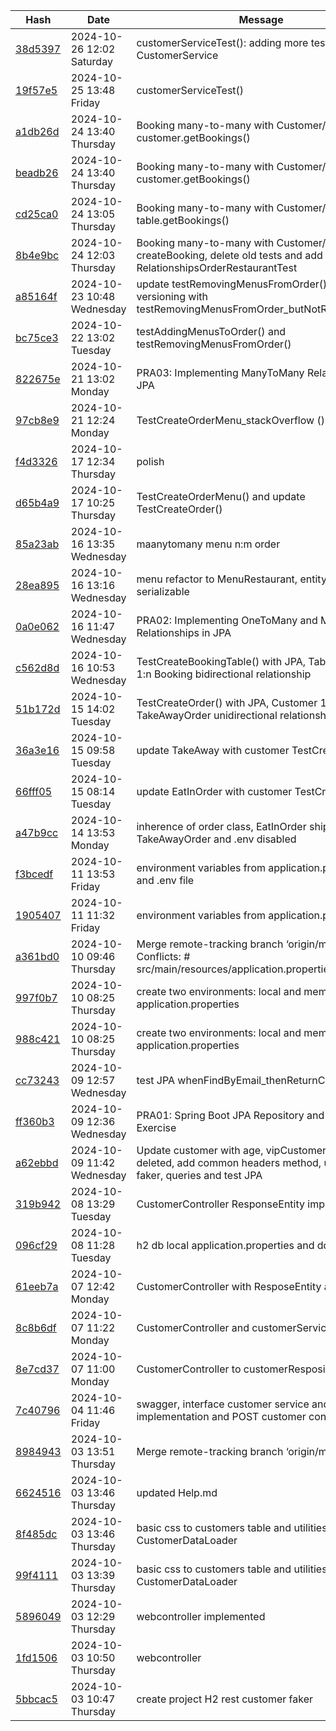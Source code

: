 | Hash | Date | Message | Project |
|-------------|------|---------|-----------------|
| [38d5397](https://github.com/AlbertProfe/restaurantManager/commit/38d539757f74f049f44b85078b8005a45f9bf71d) | 2024-10-26 12:02 Saturday | customerServiceTest(): adding more tests for CustomerService  | [<>](https://github.com/AlbertProfe/restaurantManager/tree/38d539757f74f049f44b85078b8005a45f9bf71d) |
| [19f57e5](https://github.com/AlbertProfe/restaurantManager/commit/19f57e55ca7f77c6b38dec2cc079ec7057c5673f) | 2024-10-25 13:48 Friday | customerServiceTest()  | [<>](https://github.com/AlbertProfe/restaurantManager/tree/19f57e55ca7f77c6b38dec2cc079ec7057c5673f) |
| [a1db26d](https://github.com/AlbertProfe/restaurantManager/commit/a1db26df4a6b0fc740cd284b3d2c8280074214c4) | 2024-10-24 13:40 Thursday | Booking many-to-many with Customer/Table: customer.getBookings()  | [<>](https://github.com/AlbertProfe/restaurantManager/tree/a1db26df4a6b0fc740cd284b3d2c8280074214c4) |
| [beadb26](https://github.com/AlbertProfe/restaurantManager/commit/beadb26da0da5cba9460ae6de4526f9e4fa4e7d2) | 2024-10-24 13:40 Thursday | Booking many-to-many with Customer/Table: customer.getBookings()  | [<>](https://github.com/AlbertProfe/restaurantManager/tree/beadb26da0da5cba9460ae6de4526f9e4fa4e7d2) |
| [cd25ca0](https://github.com/AlbertProfe/restaurantManager/commit/cd25ca00067fb6427bf5692a8f9d8969dc31f57d) | 2024-10-24 13:05 Thursday | Booking many-to-many with Customer/Table: table.getBookings()  | [<>](https://github.com/AlbertProfe/restaurantManager/tree/cd25ca00067fb6427bf5692a8f9d8969dc31f57d) |
| [8b4e9bc](https://github.com/AlbertProfe/restaurantManager/commit/8b4e9bc87fd189f20d0d7230b7b405de86a25c2b) | 2024-10-24 12:03 Thursday | Booking many-to-many with Customer/Table & test createBooking, delete old tests and add new tests to RelationshipsOrderRestaurantTest  | [<>](https://github.com/AlbertProfe/restaurantManager/tree/8b4e9bc87fd189f20d0d7230b7b405de86a25c2b) |
| [a85164f](https://github.com/AlbertProfe/restaurantManager/commit/a85164f009b9cc3b027dcf5c69b54bb5f1d52eda) | 2024-10-23 10:48 Wednesday | update testRemovingMenusFromOrder() and versioning with testRemovingMenusFromOrder_butNotRelationship()  | [<>](https://github.com/AlbertProfe/restaurantManager/tree/a85164f009b9cc3b027dcf5c69b54bb5f1d52eda) |
| [bc75ce3](https://github.com/AlbertProfe/restaurantManager/commit/bc75ce39d75158ee0e30f287e3d5b030fb8d9591) | 2024-10-22 13:02 Tuesday | testAddingMenusToOrder() and testRemovingMenusFromOrder()  | [<>](https://github.com/AlbertProfe/restaurantManager/tree/bc75ce39d75158ee0e30f287e3d5b030fb8d9591) |
| [822675e](https://github.com/AlbertProfe/restaurantManager/commit/822675ec42dead425b350714c6df2574cc7a77ed) | 2024-10-21 13:02 Monday | PRA03: Implementing ManyToMany Relationships in JPA  | [<>](https://github.com/AlbertProfe/restaurantManager/tree/822675ec42dead425b350714c6df2574cc7a77ed) |
| [97cb8e9](https://github.com/AlbertProfe/restaurantManager/commit/97cb8e9c61b7dfb43ff5b58bf90db4cc16cc97df) | 2024-10-21 12:24 Monday | TestCreateOrderMenu_stackOverflow ()  | [<>](https://github.com/AlbertProfe/restaurantManager/tree/97cb8e9c61b7dfb43ff5b58bf90db4cc16cc97df) |
| [f4d3326](https://github.com/AlbertProfe/restaurantManager/commit/f4d3326cb7938abed678f3831289d4be4c8c069a) | 2024-10-17 12:34 Thursday | polish  | [<>](https://github.com/AlbertProfe/restaurantManager/tree/f4d3326cb7938abed678f3831289d4be4c8c069a) |
| [d65b4a9](https://github.com/AlbertProfe/restaurantManager/commit/d65b4a959ffe9b8d489e7ad0ef322b707482bb0c) | 2024-10-17 10:25 Thursday | TestCreateOrderMenu() and update TestCreateOrder()  | [<>](https://github.com/AlbertProfe/restaurantManager/tree/d65b4a959ffe9b8d489e7ad0ef322b707482bb0c) |
| [85a23ab](https://github.com/AlbertProfe/restaurantManager/commit/85a23abcf1d3e7a4818d7e374f2cbb1f81709371) | 2024-10-16 13:35 Wednesday | maanytomany menu n:m order  | [<>](https://github.com/AlbertProfe/restaurantManager/tree/85a23abcf1d3e7a4818d7e374f2cbb1f81709371) |
| [28ea895](https://github.com/AlbertProfe/restaurantManager/commit/28ea895e45d9b499cd25014ce6103e8d7a09af67) | 2024-10-16 13:16 Wednesday | menu refactor to MenuRestaurant, entity and serializable  | [<>](https://github.com/AlbertProfe/restaurantManager/tree/28ea895e45d9b499cd25014ce6103e8d7a09af67) |
| [0a0e062](https://github.com/AlbertProfe/restaurantManager/commit/0a0e06235f1bfe7c0d3632cbba53e5eff44c7fbc) | 2024-10-16 11:47 Wednesday | PRA02: Implementing OneToMany and ManyToOne Relationships in JPA  | [<>](https://github.com/AlbertProfe/restaurantManager/tree/0a0e06235f1bfe7c0d3632cbba53e5eff44c7fbc) |
| [c562d8d](https://github.com/AlbertProfe/restaurantManager/commit/c562d8da650da2f758754312c0e1ecea2d8909af) | 2024-10-16 10:53 Wednesday | TestCreateBookingTable() with JPA, TableRestaurant 1:n Booking bidirectional relationship  | [<>](https://github.com/AlbertProfe/restaurantManager/tree/c562d8da650da2f758754312c0e1ecea2d8909af) |
| [51b172d](https://github.com/AlbertProfe/restaurantManager/commit/51b172d69b9f04196dbd52d3abdf9c50a05a3ff9) | 2024-10-15 14:02 Tuesday |  TestCreateOrder() with JPA, Customer 1:n TakeAwayOrder unidirectional relationship  | [<>](https://github.com/AlbertProfe/restaurantManager/tree/51b172d69b9f04196dbd52d3abdf9c50a05a3ff9) |
| [36a3e16](https://github.com/AlbertProfe/restaurantManager/commit/36a3e167f79311d56ac10542acfc8b0b6ac2899c) | 2024-10-15 09:58 Tuesday | update TakeAway with customer TestCreateOrder()  | [<>](https://github.com/AlbertProfe/restaurantManager/tree/36a3e167f79311d56ac10542acfc8b0b6ac2899c) |
| [66fff05](https://github.com/AlbertProfe/restaurantManager/commit/66fff050d8436205a9e6d24a149562c702bb556b) | 2024-10-15 08:14 Tuesday | update EatInOrder with customer TestCreateOrder()  | [<>](https://github.com/AlbertProfe/restaurantManager/tree/66fff050d8436205a9e6d24a149562c702bb556b) |
| [a47b9cc](https://github.com/AlbertProfe/restaurantManager/commit/a47b9cc66d68e33acb7334ed4bfb130532878e2c) | 2024-10-14 13:53 Monday | inherence of order class, EatInOrder shipOrder, TakeAwayOrder and .env disabled  | [<>](https://github.com/AlbertProfe/restaurantManager/tree/a47b9cc66d68e33acb7334ed4bfb130532878e2c) |
| [f3bcedf](https://github.com/AlbertProfe/restaurantManager/commit/f3bcedfddc13c73c36b7759f161dcab13056e220) | 2024-10-11 13:53 Friday | environment variables from application.properties and .env file  | [<>](https://github.com/AlbertProfe/restaurantManager/tree/f3bcedfddc13c73c36b7759f161dcab13056e220) |
| [1905407](https://github.com/AlbertProfe/restaurantManager/commit/190540710cc63a81a7903c8bb4cc12184bd06360) | 2024-10-11 11:32 Friday | environment variables from application.properties  | [<>](https://github.com/AlbertProfe/restaurantManager/tree/190540710cc63a81a7903c8bb4cc12184bd06360) |
| [a361bd0](https://github.com/AlbertProfe/restaurantManager/commit/a361bd0ec337c111ad7c3d03e516c68357b535ed) | 2024-10-10 09:46 Thursday | Merge remote-tracking branch 'origin/master'  # Conflicts: #	src/main/resources/application.properties  | [<>](https://github.com/AlbertProfe/restaurantManager/tree/a361bd0ec337c111ad7c3d03e516c68357b535ed) |
| [997f0b7](https://github.com/AlbertProfe/restaurantManager/commit/997f0b7acad6e70d0cb72ac0b9ea74e75aebd588) | 2024-10-10 08:25 Thursday | create two environments: local and memory by application.properties  | [<>](https://github.com/AlbertProfe/restaurantManager/tree/997f0b7acad6e70d0cb72ac0b9ea74e75aebd588) |
| [988c421](https://github.com/AlbertProfe/restaurantManager/commit/988c4218654389f717e8bb2d2d9027efe011bd84) | 2024-10-10 08:25 Thursday | create two environments: local and memory by application.properties  | [<>](https://github.com/AlbertProfe/restaurantManager/tree/988c4218654389f717e8bb2d2d9027efe011bd84) |
| [cc73243](https://github.com/AlbertProfe/restaurantManager/commit/cc732433db85f61eba561dd2cb12efd917ffada1) | 2024-10-09 12:57 Wednesday | test JPA whenFindByEmail_thenReturnCustomer()  | [<>](https://github.com/AlbertProfe/restaurantManager/tree/cc732433db85f61eba561dd2cb12efd917ffada1) |
| [ff360b3](https://github.com/AlbertProfe/restaurantManager/commit/ff360b37d67fdcdb6d763a2d87faca5f6760597d) | 2024-10-09 12:36 Wednesday | PRA01: Spring Boot JPA Repository and Entity Class Exercise  | [<>](https://github.com/AlbertProfe/restaurantManager/tree/ff360b37d67fdcdb6d763a2d87faca5f6760597d) |
| [a62ebbd](https://github.com/AlbertProfe/restaurantManager/commit/a62ebbd0fa8f823361870739a976e35cc19f743e) | 2024-10-09 11:42 Wednesday | Update customer with age, vipCustomer and deleted, add common headers method, update faker, queries and test JPA  | [<>](https://github.com/AlbertProfe/restaurantManager/tree/a62ebbd0fa8f823361870739a976e35cc19f743e) |
| [319b942](https://github.com/AlbertProfe/restaurantManager/commit/319b94239321dde826d78b7cbe00e29895065b53) | 2024-10-08 13:29 Tuesday | CustomerController ResponseEntity implemented  | [<>](https://github.com/AlbertProfe/restaurantManager/tree/319b94239321dde826d78b7cbe00e29895065b53) |
| [096cf29](https://github.com/AlbertProfe/restaurantManager/commit/096cf2963eb3e8ced84987685ac3cbf1320c1180) | 2024-10-08 11:28 Tuesday | h2 db local application.properties and ddl create  | [<>](https://github.com/AlbertProfe/restaurantManager/tree/096cf2963eb3e8ced84987685ac3cbf1320c1180) |
| [61eeb7a](https://github.com/AlbertProfe/restaurantManager/commit/61eeb7af27c94b71820d714f282d0326dc0063ee) | 2024-10-07 12:42 Monday | CustomerController with ResposeEntity and Headers  | [<>](https://github.com/AlbertProfe/restaurantManager/tree/61eeb7af27c94b71820d714f282d0326dc0063ee) |
| [8c8b6df](https://github.com/AlbertProfe/restaurantManager/commit/8c8b6df0e0d6aebf549ced7b7efab2f1c60dd7c0) | 2024-10-07 11:22 Monday | CustomerController and customerService  | [<>](https://github.com/AlbertProfe/restaurantManager/tree/8c8b6df0e0d6aebf549ced7b7efab2f1c60dd7c0) |
| [8e7cd37](https://github.com/AlbertProfe/restaurantManager/commit/8e7cd37e4e9394af12fbbedd813880a9ea470b06) | 2024-10-07 11:00 Monday | CustomerController to customerRespository  | [<>](https://github.com/AlbertProfe/restaurantManager/tree/8e7cd37e4e9394af12fbbedd813880a9ea470b06) |
| [7c40796](https://github.com/AlbertProfe/restaurantManager/commit/7c4079630a76d6e2c0479ef9c9c11f071dfe1df5) | 2024-10-04 11:46 Friday | swagger, interface customer service and service implementation and POST customer controller  | [<>](https://github.com/AlbertProfe/restaurantManager/tree/7c4079630a76d6e2c0479ef9c9c11f071dfe1df5) |
| [8984943](https://github.com/AlbertProfe/restaurantManager/commit/898494365a0bf4c96a1219b2da895b0230a86cc6) | 2024-10-03 13:51 Thursday | Merge remote-tracking branch 'origin/master'  | [<>](https://github.com/AlbertProfe/restaurantManager/tree/898494365a0bf4c96a1219b2da895b0230a86cc6) |
| [6624516](https://github.com/AlbertProfe/restaurantManager/commit/6624516b7c08acf8b229175bfcd7eabd5212a2f4) | 2024-10-03 13:46 Thursday | updated Help.md  | [<>](https://github.com/AlbertProfe/restaurantManager/tree/6624516b7c08acf8b229175bfcd7eabd5212a2f4) |
| [8f485dc](https://github.com/AlbertProfe/restaurantManager/commit/8f485dc32d3df0a607ac6cbe34d11ea96182f9ba) | 2024-10-03 13:46 Thursday | basic css to customers table and utilities with CustomerDataLoader  | [<>](https://github.com/AlbertProfe/restaurantManager/tree/8f485dc32d3df0a607ac6cbe34d11ea96182f9ba) |
| [99f4111](https://github.com/AlbertProfe/restaurantManager/commit/99f4111dc8c209bda7d558de1073f31e772413a3) | 2024-10-03 13:39 Thursday | basic css to customers table and utilities with CustomerDataLoader  | [<>](https://github.com/AlbertProfe/restaurantManager/tree/99f4111dc8c209bda7d558de1073f31e772413a3) |
| [5896049](https://github.com/AlbertProfe/restaurantManager/commit/5896049c21ab38540eff88b4ae9cf76d8d528f2d) | 2024-10-03 12:29 Thursday | webcontroller implemented  | [<>](https://github.com/AlbertProfe/restaurantManager/tree/5896049c21ab38540eff88b4ae9cf76d8d528f2d) |
| [1fd1506](https://github.com/AlbertProfe/restaurantManager/commit/1fd150662fede95b47583ed97e89ca3391c28421) | 2024-10-03 10:50 Thursday | webcontroller  | [<>](https://github.com/AlbertProfe/restaurantManager/tree/1fd150662fede95b47583ed97e89ca3391c28421) |
| [5bbcac5](https://github.com/AlbertProfe/restaurantManager/commit/5bbcac5705f755326c5c1752ecaa213483f2504c) | 2024-10-03 10:47 Thursday | create project H2 rest customer faker  | [<>](https://github.com/AlbertProfe/restaurantManager/tree/5bbcac5705f755326c5c1752ecaa213483f2504c) |
